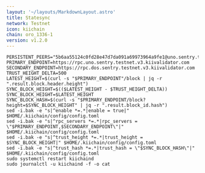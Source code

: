 ```yaml
---
layout: '~/layouts/MarkdownLayout.astro'
title: Statesync
network: Testnet
icon: kiichain
chain: oro_1336-1
version: v1.2.0
---
```


```
PERSISTENT_PEERS="5b6aa55124c0fd28e47d7da091a69973964a9fe1@uno.sentry.testnet.v3.kiivalidator.com:26656,5e6b283c8879e8d1b0866bda20949f9886aff967@dos.sentry.testnet.v3.kiivalidator.com:26656"
PRIMARY_ENDPOINT=https://rpc.uno.sentry.testnet.v3.kiivalidator.com
SECONDARY_ENDPOINT=https://rpc.dos.sentry.testnet.v3.kiivalidator.com
TRUST_HEIGHT_DELTA=500
LATEST_HEIGHT=$(curl -s "$PRIMARY_ENDPOINT"/block | jq -r ".result.block.header.height")
SYNC_BLOCK_HEIGHT=$(($LATEST_HEIGHT - $TRUST_HEIGHT_DELTA))
SYNC_BLOCK_HEIGHT=$LATEST_HEIGHT
SYNC_BLOCK_HASH=$(curl -s "$PRIMARY_ENDPOINT/block?height=$SYNC_BLOCK_HEIGHT" | jq -r ".result.block_id.hash")
sed -i.bak -e "s|^enable *=.*|enable = true|" $HOME/.kiichain/config/config.toml
sed -i.bak -e "s|^rpc_servers *=.*|rpc_servers = \"$PRIMARY_ENDPOINT,$SECONDARY_ENDPOINT\"|" $HOME/.kiichain/config/config.toml
sed -i.bak -e "s|^trust_height *=.*|trust_height = $SYNC_BLOCK_HEIGHT|" $HOME/.kiichain/config/config.toml
sed -i.bak -e "s|^trust_hash *=.*|trust_hash = \"$SYNC_BLOCK_HASH\"|" $HOME/.kiichain/config/config.toml
sudo systemctl restart kiichaind
sudo journalctl -u kiichaind -f -o cat
```



